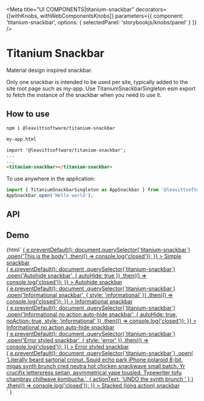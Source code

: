 
<Meta
  title="UI COMPONENTS|titanium-snackbar"
  decorators={[withKnobs, withWebComponentsKnobs]}
  parameters={{ component: 'titanium-snackbar', options: { selectedPanel: 'storybookjs/knobs/panel' } }}
/>

# Titanium Snackbar

Material design inspired snackbar.

Only one snackbar is intended to be used per site, typically added to the site root page such as my-app.  Use TitaniumSnackbarSingleton esm export to fetch the instance of the snackbar when you need to use it.

## How to use

```bash
npm i @leavittsoftware/titanium-snackbar
```

```html
my-app.html

import '@leavittsoftware/titanium-snackbar';
...
...
<titanium-snackbar></titanium-snackbar>

```

To use anywhere in the application:
```js
import { TitaniumSnackbarSingleton as AppSnackbar } from '@leavittsoftware/titanium-snackbar';
AppSnackbar.open('Hello world');
```

## API

<Props of="titanium-snackbar" />

## Demo

<Preview withToolbar>
  <Story name="Docs">
    {html`        <a
          href="#"
          @click=${e => {
            e.preventDefault();
            document.querySelector(`titanium-snackbar`)
              .open('This is the body')
              .then(() => console.log('closed'));
          }}
        >
          Simple snackbar
        </a>
          <br />
        <a
          href="#"
          @click=${e => {
            e.preventDefault();
            document
              .querySelector(`titanium-snackbar`)
              .open('Autohide snackbar', { autoHide: true })
              .then(() => console.log('closed'));
          }}
        >
          Autohide snackbar
        </a>
        <br />
        <a
          href="#"
          @click=${e => {
            e.preventDefault();
            document
              .querySelector(`titanium-snackbar`)
              .open('Informational snackbar', { style: 'informational' })
              .then(() => console.log('closed'));
          }}
        >
          Informational snackbar
        </a>
        <br />
        <a
          href="#"
          @click=${e => {
            e.preventDefault();
            document
              .querySelector(`titanium-snackbar`)
              .open('Informational no action auto-hide snackbar', { autoHide: true, noAction: true, style: 'informational' })
              .then(() => console.log('closed'));
          }}
        >
          Informational no action auto-hide snackbar
        </a>
        <br />
        <a
          href="#"
          @click=${e => {
            e.preventDefault();
            document
              .querySelector(`titanium-snackbar`)
              .open('Error styled snackbar', { style: 'error' })
              .then(() => console.log('closed'));
          }}
        >
          Error styled snackbar
        </a>
        <br />
        <a
          href="#"
          @click=${e => {
            e.preventDefault();
            document
              .querySelector(`titanium-snackbar`)
              .open(
                'Literally beard sartorial cronut. Squid echo park iPhone polaroid 8-bit, migas synth brunch cred neutra hot chicken snackwave small batch. Yr crucifix letterpress seitan, asymmetrical vape tousled. Typewriter tofu chambray chillwave kombucha.',
                { actionText: 'UNDO the synth brunch ' }
              )
              .then(() => console.log('closed'));
          }}
        >
          Stacked (long action) snackbar
        </a>
        <br />
        <titanium-snackbar></titanium-snackbar>
      `
    }
  </Story>
</Preview>
